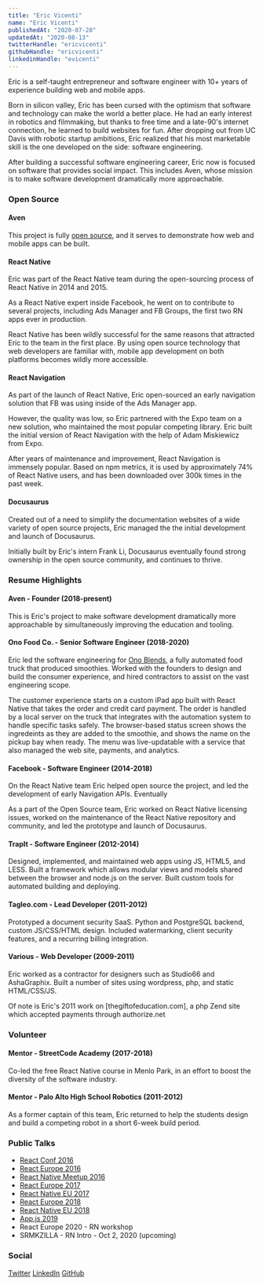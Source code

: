 ```yaml
---
title: "Eric Vicenti"
name: "Eric Vicenti"
publishedAt: "2020-07-28"
updatedAt: "2020-08-13"
twitterHandle: "ericvicenti"
githubHandle: "ericvicenti"
linkedinHandle: "evicenti"
---
```


Eric is a self-taught entrepreneur and software engineer with 10+ years of experience building web and mobile apps.

Born in silicon valley, Eric has been cursed with the optimism that software and technology can make the world a better place. He had an early interest in robotics and filmmaking, but thanks to free time and a late-90's internet connection, he learned to build websites for fun. After dropping out from UC Davis with robotic startup ambitions, Eric realized that his most marketable skill is the one developed on the side: software engineering.

After building a successful software engineering career, Eric now is focused on software that provides social impact. This includes Aven, whose mission is to make software development dramatically more approachable.

### Open Source

#### Aven

This project is fully [open source](/sky-site), and it serves to demonstrate how web and mobile apps can be built.

#### React Native

Eric was part of the React Native team during the open-sourcing process of React Native in 2014 and 2015.

As a React Native expert inside Facebook, he went on to contribute to several projects, including Ads Manager and FB Groups, the first two RN apps ever in production.

React Native has been wildly successful for the same reasons that attracted Eric to the team in the first place. By using open source technology that web developers are familiar with, mobile app development on both platforms becomes wildly more accessible.

#### React Navigation

As part of the launch of React Native, Eric open-sourced an early navigation solution that FB was using inside of the Ads Manager app.

However, the quality was low, so Eric partnered with the Expo team on a new solution, who maintained the most popular competing library. Eric built the initial version of React Navigation with the help of Adam Miskiewicz from Expo.

After years of maintenance and improvement, React Navigation is immensely popular. Based on npm metrics, it is used by approximately 74% of React Native users, and has been downloaded over 300k times in the past week.


#### Docusaurus

Created out of a need to simplify the documentation websites of a wide variety of open source projects, Eric managed the the initial development and launch of Docusaurus.

Initially built by Eric's intern Frank Li, Docusaurus eventually found strong ownership in the open source community, and continues to thrive.


### Resume Highlights

#### Aven - Founder (2018-present)

This is Eric's project to make software development dramatically more approachable by simultaneously improving the education and tooling.

#### Ono Food Co. - Senior Software Engineer (2018-2020)

Eric led the software engineering for [Ono Blends](onoblends.co), a fully automated food truck that produced smoothies. Worked with the founders to design and build the consumer experience, and hired contractors to assist on the vast engineering scope.

The customer experience starts on a custom iPad app built with React Native that takes the order and credit card payment. The order is handled by a local server on the truck that integrates with the automation system to handle specific tasks safely. The browser-based status screen shows the ingredeints as they are added to the smoothie, and shows the name on the pickup bay when ready. The menu was live-updatable with a service that also managed the web site, payments, and analytics.

#### Facebook - Software Engineer (2014-2018)

On the React Native team Eric helped open source the project, and led the development of early Navigation APIs. Eventually 

As a part of the Open Source team, Eric worked on React Native licensing issues, worked on the maintenance of the React Native repository and community, and led the prototype and launch of Docusaurus. 

#### TrapIt - Software Engineer (2012-2014)

Designed, implemented, and maintained web apps using JS, HTML5, and LESS. Built a framework which allows modular views and models shared between the browser and node.js on the server. Built custom tools for automated building and deploying. 

#### Tagleo.com - Lead Developer (2011-2012)

Prototyped a document security SaaS. Python and PostgreSQL backend, custom JS/CSS/HTML design. Included watermarking, client security features, and a recurring billing integration. 

#### Various - Web Developer (2009-2011)

Eric worked as a contractor for designers such as Studio66 and AshaGraphix. Built a number of sites using wordpress, php, and static HTML/CSS/JS.

Of note is Eric's 2011 work on [thegiftofeducation.com], a php Zend site which accepted payments through authorize.net

### Volunteer

#### Mentor - StreetCode Academy (2017-2018)

Co-led the free React Native course in Menlo Park, in an effort to boost the diversity of the software industry.

#### Mentor - Palo Alto High School Robotics (2011-2012)

As a former captain of this team, Eric returned to help the students design and build a competing robot in a short 6-week build period.

### Public Talks

- [React Conf 2016](https://www.youtube.com/watch?v=09ddrCaLo10)
- [React Europe 2016](https://www.youtube.com/watch?v=dOSwHABLvdM)
- [React Native Meetup 2016](https://www.youtube.com/watch?v=5AoMOmXDKYc)
- [React Europe 2017](https://www.youtube.com/watch?v=1ZwXOqsdl4c)
- [React Native EU 2017](https://www.youtube.com/watch?v=knq3HI8AMbk)
- [React Europe 2018](https://www.youtube.com/watch?v=GzbravzRrBM)
- [React Native EU 2018](https://www.youtube.com/watch?v=1LKqGx3z0W4)
- [App.js 2019](https://www.youtube.com/watch?v=xAe1JNmcJ24)
- React Europe 2020 - RN workshop
- SRMKZILLA - RN Intro - Oct 2, 2020 (upcoming)

### Social

[Twitter](https://twitter.com/ericvicenti)
[LinkedIn](https://linkedin.com/in/evicenti)
[GitHub](https://github.com/ericvicenti)


<!--- © Aven LLC and Aven Contributors. Licensed under Creative Commons BY-NC-SA 4.0 https://creativecommons.org/licenses/by-nc-sa/4.0/ -->
